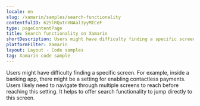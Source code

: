 ```yaml
---
locale: en
slug: /xamarin/samples/search-functionality
contentfulID: 625lRQutnVNAal3yyMICeF
type: pageContentPage
title: Search functionality on Xamarin
shortDescription: Users might have difficulty finding a specific screen.
platformFilter: Xamarin
layout: Layout - Code samples
tag: Xamarin code sample
---
```


Users might have difficulty finding a specific screen. For example, inside a banking app, there might be a setting for enabling contactless payments. Users likely need to navigate through multiple screens to reach before reaching this setting. It helps to offer search functionality to jump directly to this screen.

<CodeSample id="screen-search" locale="en" platform="xamarin"/>